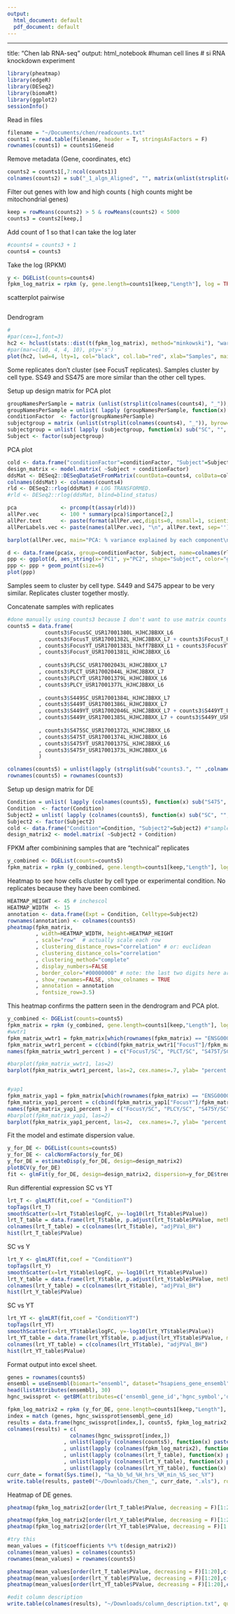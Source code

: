 ```yaml
---
output:
  html_document: default
  pdf_document: default
---
```

---
title: "Chen lab RNA-seq"
output: html_notebook
#human cell lines 
# si RNA knockdown experiment
```r
library(pheatmap)
library(edgeR)
library(DESeq2)
library(biomaRt)
library(ggplot2)
sessionInfo()
```
Read in files
```r
filename = "~/Documents/chen/readcounts.txt"
counts1 = read.table(filename, header = T, stringsAsFactors = F) 
rownames(counts1) = counts1$Geneid


```
Remove metadata (Gene, coordinates, etc)
```r
counts2 = counts1[,7:ncol(counts1)]
colnames(counts2) = sub("_1_algn_Aligned", "", matrix(unlist(strsplit(colnames(counts2), "\\.")), byrow =T, ncol=6)[,3])
```
Filter out genes with low and high counts ( high counts might be mitochondrial genes)
```r
keep = rowMeans(counts2) > 5 & rowMeans(counts2) < 5000 
counts3 = counts2[keep,]

```
Add count of 1 so that I can take the log later
```r
#counts4 = counts3 + 1
counts4 = counts3
```
Take the log (RPKM)
```r
y <- DGEList(counts=counts4)
fpkm_log_matrix = rpkm (y, gene.length=counts1[keep,"Length"], log = TRUE)
```
scatterplot pairwise
```r
```
Dendrogram 
```r
# 
#par(cex=1,font=3)
hc2 <- hclust(stats::dist(t(fpkm_log_matrix), method="minkowski"), "ward.D2")
#par(mar=c(10, 4, 4, 10), pty='s')
plot(hc2, lwd=4, lty=1, col="black", col.lab="red", xlab="Samples", main="Samples clustered by log2(FPKM+1) using Ward's clustering & Euclidean distance")
```
Some replicates don't cluster (see FocusT replicates). Samples cluster by cell type. SS49 and SS475 are more similar than the other cell types. 


Setup up design matrix for PCA plot
```r
groupNamesPerSample = matrix (unlist(strsplit(colnames(counts4), "_")), byrow=T, ncol=4) [,1]
groupNamesPerSample = unlist( lapply (groupNamesPerSample, function(x) sub("S475", "", sub("S449", "", sub("PLC", "", sub("Focus", "", x))))) )
conditionFactor  <- factor(groupNamesPerSample)
subjectgroup = matrix (unlist(strsplit(colnames(counts4), "_")), byrow=T, ncol=4) [,1]
subjectgroup = unlist( lapply (subjectgroup, function(x) sub("SC", "", sub("YT", "", sub("T", "", sub("Y", "", x))))) )
Subject <- factor(subjectgroup)
```
PCA plot
```r
cold <- data.frame("conditionFactor"=conditionFactor, "Subject"=Subject) #"sample_name"=colnames(counts4)
design_matrix <- model.matrix( ~Subject + conditionFactor)
ddsMat <- DESeq2::DESeqDataSetFromMatrix(countData=counts4, colData=cold, design=~conditionFactor);
colnames(ddsMat) <- colnames(counts4)
rld <- DESeq2::rlog(ddsMat) # LOG TRANSFORMED.
#rld <- DESeq2::rlog(ddsMat, blind=blind_status) 

pca              <- prcomp(t(assay(rld)))
allPer.vec       <- 100 * summary(pca)$importance[2,]
allPer.text      <- paste(format(allPer.vec,digits=0, nsmall=1, scientific=FALSE), "%", sep='')
allPerLabels.vec <- paste(names(allPer.vec), "\n", allPer.text, sep='')

barplot(allPer.vec, main="PCA: % variance explained by each component\n" , ylim=c(0,100), names.arg=allPerLabels.vec)

d <- data.frame(pca$x, group=conditionFactor, Subject, name=colnames(rld)) # returns PC1, PC2, ... PC8... etc
ppp <- ggplot(d, aes_string(x="PC1", y="PC2", shape="Subject", color="group"))
ppp <- ppp + geom_point(size=6)
plot(ppp)
```
Samples seem to cluster by cell type. S449 and S475 appear to be very similar.  Replicates cluster together mostly. 

Concatenate samples with replicates 
```r
#done manually using counts3 because I don't want to use matrix counts with 1 added to the value
counts5 = data.frame(
            counts3$FocusSC_USR17001380L_HJHCJBBXX_L6
          , counts3$FocusT_USR17001382L_HJHCJBBXX_L7 + counts3$FocusT_USR17001382L_HKF5JBBXX_L1
          , counts3$FocusYT_USR17001383L_hkff7BBXX_L1 + counts3$FocusYT_USR17001383L_HKY5KBBXX_L1
          , counts3$FocusY_USR17001381L_HJHCJBBXX_L6
          
          , counts3$PLCSC_USR17002043L_HJHCJBBXX_L7
          , counts3$PLCT_USR17002044L_HJHCJBBXX_L7
          , counts3$PLCYT_USR17001379L_HJHCJBBXX_L6
          , counts3$PLCY_USR17001377L_HJHCJBBXX_L6
          
          , counts3$S449SC_USR17001384L_HJHCJBBXX_L7
          , counts3$S449T_USR17001386L_HJHCJBBXX_L7 
          , counts3$S449YT_USR17002046L_HJHCJBBXX_L7 + counts3$S449YT_USR17002046L_HKF5JBBXX_L3 
          , counts3$S449Y_USR17001385L_HJHCJBBXX_L7 + counts3$S449Y_USR17001385L_HKF5JBBXX_L3
          
          , counts3$S475SC_USR17001372L_HJHCJBBXX_L6
          , counts3$S475T_USR17001374L_HJHCJBBXX_L6
          , counts3$S475YT_USR17001375L_HJHCJBBXX_L6
          , counts3$S475Y_USR17001373L_HJHCJBBXX_L6 
          )

colnames(counts5) = unlist(lapply (strsplit(sub("counts3.", "" ,colnames(counts5)) , "_"), `[[`, 1))
rownames(counts5) = rownames(counts3)
```
Setup up design matrix for DE
```r
Condition = unlist( lapply (colnames(counts5), function(x) sub("S475", "", sub("S449", "", sub("PLC", "", sub("Focus", "", x))))) )
Condition  <- factor(Condition)
Subject2 = unlist( lapply (colnames(counts5), function(x) sub("SC", "", sub("YT", "", sub("T", "", sub("Y", "", x))))) )
Subject2 <- factor(Subject2)
cold <- data.frame("Condition"=Condition, "Subject2"=Subject2) #"sample_name"=colnames(counts4)
design_matrix2 <- model.matrix( ~Subject2 + Condition)

```
FPKM after combinining samples that are "technical" replicates
```r
y_combined <- DGEList(counts=counts5)
fpkm_matrix = rpkm (y_combined, gene.length=counts1[keep,"Length"], log = FALSE)
```

Heatmap to see how cells cluster by cell type or experimental condition.  No replicates because they have been combined. 
```r
HEATMAP_HEIGHT <- 45 # inchescol
HEATMAP_WIDTH  <- 15
annotation <- data.frame(Expt = Condition, Celltype=Subject2)
rownames(annotation) <- colnames(counts5)
pheatmap(fpkm_matrix,
         , width=HEATMAP_WIDTH, height=HEATMAP_HEIGHT
         , scale="row"  # actually scale each row
         , clustering_distance_rows="correlation" # or: euclidean
         , clustering_distance_cols="correlation"
         , clustering_method="complete"
         , display_numbers=FALSE
         , border_color="#00000000" # note: the last two digits here are the alpha channel/ transparency
         , show_rownames=FALSE, show_colnames = TRUE
         , annotation = annotation
         , fontsize_row=3.5)

```
This heatmap confirms the pattern seen in the dendrogram and PCA plot. 

```r
y_combined <- DGEList(counts=counts5)
fpkm_matrix = rpkm (y_combined, gene.length=counts1[keep,"Length"], log = FALSE)
#wwtr1
fpkm_matrix_wwtr1 = fpkm_matrix[which(rownames(fpkm_matrix) == "ENSG00000018408"), ]
fpkm_matrix_wwtr1_percent = c(cbind(fpkm_matrix_wwtr1["FocusT"]/fpkm_matrix_wwtr1[ "FocusSC"], fpkm_matrix_wwtr1["PLCT"]/fpkm_matrix_wwtr1[ "PLCSC"], fpkm_matrix_wwtr1["S475T"]/fpkm_matrix_wwtr1[ "S475SC"], fpkm_matrix_wwtr1["S449T"]/fpkm_matrix_wwtr1[ "S449SC"], fpkm_matrix_wwtr1["FocusYT"]/fpkm_matrix_wwtr1[ "FocusSC"], fpkm_matrix_wwtr1["PLCYT"]/fpkm_matrix_wwtr1[ "PLCSC"], fpkm_matrix_wwtr1["S475YT"]/fpkm_matrix_wwtr1[ "S475SC"], fpkm_matrix_wwtr1["S449YT"]/fpkm_matrix_wwtr1[ "S449SC"] ))
names(fpkm_matrix_wwtr1_percent ) = c("FocusT/SC", "PLCT/SC", "S475T/SC", "S449T/SC", "FocusYT/SC", "PLCYT/SC", "S475YT/SC", "S449YT/SC")

#barplot(fpkm_matrix_wwtr1, las=2)
barplot(fpkm_matrix_wwtr1_percent, las=2, cex.names=.7, ylab= "percent KD", main="wwtr1 based on fpkm values")


#yap1
fpkm_matrix_yap1 = fpkm_matrix[which(rownames(fpkm_matrix) == "ENSG00000137693"), ]
fpkm_matrix_yap1_percent = c(cbind(fpkm_matrix_yap1["FocusY"]/fpkm_matrix_yap1[ "FocusSC"], fpkm_matrix_yap1["PLCY"]/fpkm_matrix_yap1[ "PLCSC"], fpkm_matrix_yap1["S475Y"]/fpkm_matrix_yap1[ "S475SC"], fpkm_matrix_yap1["S449Y"]/fpkm_matrix_yap1[ "S449SC"], fpkm_matrix_yap1["FocusYT"]/fpkm_matrix_yap1[ "FocusSC"], fpkm_matrix_yap1["PLCYT"]/fpkm_matrix_yap1[ "PLCSC"], fpkm_matrix_yap1["S475YT"]/fpkm_matrix_yap1[ "S475SC"], fpkm_matrix_yap1["S449YT"]/fpkm_matrix_yap1[ "S449SC"] ))
names(fpkm_matrix_yap1_percent ) = c("FocusY/SC", "PLCY/SC", "S475Y/SC", "S449Y/SC", "FocusYT/SC", "PLCYT/SC", "S475YT/SC", "S449YT/SC")
#barplot(fpkm_matrix_yap1, las=2)
barplot(fpkm_matrix_yap1_percent, las=2,  cex.names=.7, ylab= "percent KD", main = "yap1 based on fpkm values")

```
Fit the model and estimate dispersion value.
```r
y_for_DE <- DGEList(counts=counts5)
y_for_DE <- calcNormFactors(y_for_DE)
y_for_DE = estimateDisp(y_for_DE, design=design_matrix2) 
plotBCV(y_for_DE)
fit <- glmFit(y_for_DE, design=design_matrix2, dispersion=y_for_DE$trended.dispersion)

```
Run differential expression
SC vs YT
```r
lrt_T <- glmLRT(fit,coef = "ConditionT")
topTags(lrt_T)
smoothScatter(x=lrt_T$table$logFC, y=-log10(lrt_T$table$PValue))
lrt_T_table = data.frame(lrt_T$table, p.adjust(lrt_T$table$PValue, method = "BH"))
colnames(lrt_T_table) = c(colnames(lrt_T$table), "adjPVal_BH")
hist(lrt_T_table$PValue)
```
SC vs Y
```r
lrt_Y <- glmLRT(fit,coef = "ConditionY")
topTags(lrt_Y)
smoothScatter(x=lrt_Y$table$logFC, y=-log10(lrt_Y$table$PValue))
lrt_Y_table = data.frame(lrt_Y$table, p.adjust(lrt_Y$table$PValue, method = "BH"))
colnames(lrt_Y_table) = c(colnames(lrt_Y$table), "adjPVal_BH")
hist(lrt_Y_table$PValue)

```
SC vs YT
```r
lrt_YT <- glmLRT(fit,coef = "ConditionYT")
topTags(lrt_YT)
smoothScatter(x=lrt_YT$table$logFC, y=-log10(lrt_YT$table$PValue))
lrt_YT_table = data.frame(lrt_YT$table, p.adjust(lrt_YT$table$PValue, method = "BH"))
colnames(lrt_YT_table) = c(colnames(lrt_YT$table), "adjPVal_BH")
hist(lrt_YT_table$PValue)

```


Format output into excel sheet. 
```r
genes = rownames(counts5)
ensembl = useEnsembl(biomart="ensembl", dataset="hsapiens_gene_ensembl")
head(listAttributes(ensembl), 30)
hgnc_swissprot <- getBM(attributes=c('ensembl_gene_id','hgnc_symbol','description'),filters = 'ensembl_gene_id',  values = genes , mart = ensembl)

fpkm_log_matrix2 = rpkm (y_for_DE, gene.length=counts1[keep,"Length"], log = TRUE)
index = match (genes, hgnc_swissprot$ensembl_gene_id)
results = data.frame(hgnc_swissprot[index,], counts5, fpkm_log_matrix2, lrt_T_table, lrt_Y_table, lrt_YT_table)
colnames(results) = c(
                    colnames(hgnc_swissprot[index,])
                  , unlist(lapply (colnames(counts5), function(x) paste(x, "counts", sep="_")))
                  , unlist(lapply (colnames(fpkm_log_matrix2), function(x) paste(x, "fpkm", sep="_")))
                  , unlist(lapply (colnames(lrt_T_table), function(x) paste(x, "_SC_vs_T", sep="_")))
                  , unlist(lapply (colnames(lrt_Y_table), function(x) paste(x, "_SC_vs_Y", sep="_")))
                  , unlist(lapply (colnames(lrt_YT_table), function(x) paste(x, "_SC_vs_YT", sep="_"))) )
curr_date = format(Sys.time(), "%a_%b_%d_%H_hrs_%M_min_%S_sec_%Y")
write.table(results, paste0("~/Downloads/Chen_", curr_date, ".xls"), row.names=F, col.names=T, sep="\t")

```
Heatmap of DE genes.  
```r
pheatmap(fpkm_log_matrix2[order(lrt_T_table$PValue, decreasing = F)[1:20],c(colnames(fpkm_log_matrix2)[grep("SC", colnames(fpkm_log_matrix2))],"FocusT", "PLCT", "S449T", "S475T")], cluster_rows=FALSE, cluster_cols=FALSE)

pheatmap(fpkm_log_matrix2[order(lrt_Y_table$PValue, decreasing = F)[1:20],c(colnames(fpkm_log_matrix2)[grep("SC", colnames(fpkm_log_matrix2))],"FocusY", "PLCY", "S449Y", "S475Y")], cluster_rows=FALSE, cluster_cols=FALSE)
pheatmap(fpkm_log_matrix2[order(lrt_YT_table$PValue, decreasing = F)[1:20],c(colnames(fpkm_log_matrix2)[grep("SC", colnames(fpkm_log_matrix2))],colnames(fpkm_log_matrix2)[grep("YT", colnames(fpkm_log_matrix2))] )], cluster_rows=FALSE, cluster_cols=FALSE)

#try this
mean_values = (fit$coefficients %*% t(design_matrix2))
colnames(mean_values) = colnames(counts5)
rownames(mean_values) = rownames(counts5)

pheatmap(mean_values[order(lrt_T_table$PValue, decreasing = F)[1:20],c(colnames(fpkm_log_matrix2)[grep("SC", colnames(fpkm_log_matrix2))],"FocusT", "PLCT", "S449T", "S475T")], cluster_rows=FALSE, cluster_cols=FALSE)
pheatmap(mean_values[order(lrt_Y_table$PValue, decreasing = F)[1:20],c(colnames(fpkm_log_matrix2)[grep("SC", colnames(fpkm_log_matrix2))],"FocusY", "PLCY", "S449Y", "S475Y")], cluster_rows=FALSE, cluster_cols=FALSE)
pheatmap(mean_values[order(lrt_YT_table$PValue, decreasing = F)[1:20],c(colnames(fpkm_log_matrix2)[grep("SC", colnames(fpkm_log_matrix2))],colnames(fpkm_log_matrix2)[grep("YT", colnames(fpkm_log_matrix2))] )], cluster_rows=FALSE, cluster_cols=TRUE)

#edit column description
write.table(colnames(results), "~/Downloads/column_description.txt", quote=F, col.names=F, row.names=F,sep="\t")
```

